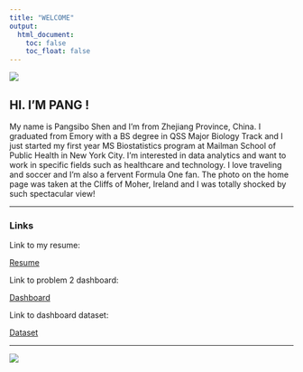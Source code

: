 ```yaml
---
title: "WELCOME"
output: 
  html_document:
    toc: false
    toc_float: false
---
```

 ![](images/IMG_4680.JPG)
 


## HI. I'M PANG !

My name is Pangsibo Shen and I'm from Zhejiang Province, China. I graduated from Emory with a BS degree in QSS Major Biology Track and I just started my first year MS Biostatistics program at Mailman School of Public Health in New York City. I'm interested in data analytics and want to work in specific fields such as healthcare and technology. I love traveling and soccer and I'm also a fervent Formula One fan. The photo on the home page was taken at the Cliffs of Moher, Ireland and I was totally shocked by such spectacular view!


-------------------------------

### Links

Link to my resume:

[Resume](about_me.html)

Link to problem 2 dashboard:

[Dashboard](dashboard.html)

Link to dashboard dataset:
 
[Dataset](https://p8105.com/dataset_restaurant_inspections.html)
 
------------------------------

 ![](images/IMG_4799.JPG)
 

